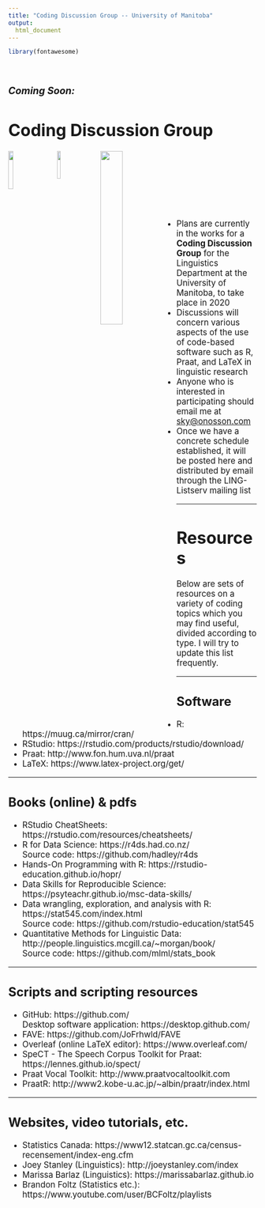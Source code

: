 ```yaml
---
title: "Coding Discussion Group -- University of Manitoba"
output:
  html_document
---
```


<style type="text/css">

h1.title {
  display: none;
}
</style>

```r
library(fontawesome)
```

<br>

<big>

### *Coming Soon:*

# Coding Discussion Group

<img src="images/Rlogo.png" style="width:14%" align="left">

<img src="images/PraatLogo.png" style="width:12%; margin-left: 25px" align="left">

<img src="images/LaTeXlogo.png" style="width:30%; margin-left: 25px" align="left">

<br><br><br><br><br><br>

* Plans are currently in the works for a **Coding Discussion Group** for the Linguistics Department at the University of Manitoba, to take place in 2020
* Discussions will concern various aspects of the use of code-based software such as R, Praat, and LaTeX in linguistic research
* Anyone who is interested in participating should email me at <sky@onosson.com>
* Once we have a concrete schedule established, it will be posted here and distributed by email through the LING-Listserv mailing list

---

# Resources

Below are sets of resources on a variety of coding topics which you may find useful, divided according to type. I will try to update this list frequently.

---

## Software

* R: https://muug.ca/mirror/cran/
* RStudio: https://rstudio.com/products/rstudio/download/
* Praat: http://www.fon.hum.uva.nl/praat
* LaTeX: https://www.latex-project.org/get/

---

## Books (online) & pdfs

* RStudio CheatSheets: https://rstudio.com/resources/cheatsheets/
* R for Data Science: https://r4ds.had.co.nz/ <br> Source code: https://github.com/hadley/r4ds
* Hands-On Programming with R: https://rstudio-education.github.io/hopr/
* Data Skills for Reproducible Science: https://psyteachr.github.io/msc-data-skills/
* Data wrangling, exploration, and analysis with R: https://stat545.com/index.html <br> Source code: https://github.com/rstudio-education/stat545
* Quantitative Methods for Linguistic Data: http://people.linguistics.mcgill.ca/~morgan/book/ <br> Source code: https://github.com/mlml/stats_book

---

## Scripts and scripting resources

* GitHub: https://github.com/ <br> Desktop software application: https://desktop.github.com/
* FAVE: https://github.com/JoFrhwld/FAVE
* Overleaf (online LaTeX editor): https://www.overleaf.com/
* SpeCT - The Speech Corpus Toolkit for Praat: https://lennes.github.io/spect/
* Praat Vocal Toolkit: http://www.praatvocaltoolkit.com
* PraatR: http://www2.kobe-u.ac.jp/~albin/praatr/index.html

---

## Websites, video tutorials, etc.

* Statistics Canada: https://www12.statcan.gc.ca/census-recensement/index-eng.cfm
* Joey Stanley (Linguistics): http://joeystanley.com/index
* Marissa Barlaz (Linguistics): https://marissabarlaz.github.io
* Brandon Foltz (Statistics etc.): https://www.youtube.com/user/BCFoltz/playlists

</big>